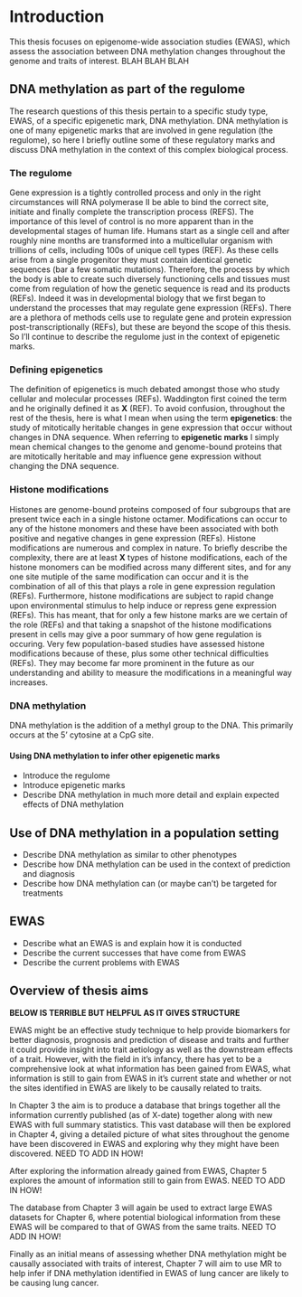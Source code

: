 # Introduction

This thesis focuses on epigenome-wide association studies (EWAS), which assess the association between DNA methylation changes throughout the genome and traits of interest. BLAH BLAH BLAH



## DNA methylation as part of the regulome
The research questions of this thesis pertain to a specific study type, EWAS, of a specific epigenetic mark, DNA methylation. DNA methylation is one of many epigenetic marks that are involved in gene regulation (the regulome), so here I briefly outline some of these regulatory marks and discuss DNA methylation in the context of this complex biological process.

### The regulome
Gene expression is a tightly controlled process and only in the right circumstances will RNA polymerase II be able to bind the correct site, initiate and finally complete the transcription process (REFS). The importance of this level of control is no more apparent than in the developmental stages of human life. Humans start as a single cell and after roughly nine months are transformed into a multicellular organism with trillions of cells, including 100s of unique cell types (REF). As these cells arise from a single progenitor they must contain identical genetic sequences (bar a few somatic mutations). Therefore, the process by which the body is able to create such diversely functioning cells and tissues must come from regulation of how the genetic sequence is read and its products (REFs). Indeed it was in developmental biology that we first began to understand the processes that may regulate gene expression (REFs). There are a plethora of methods cells use to regulate gene and protein expression post-transcriptionally (REFs), but these are beyond the scope of this thesis. So I'll continue to describe the regulome just in the context of epigenetic marks.

### Defining epigenetics
The definition of epigenetics is much debated amongst those who study cellular and molecular processes (REFs). Waddington first coined the term and he originally defined it as __X__ (REF). To avoid confusion, throughout the rest of the thesis, here is what I mean when using the term __epigenetics__: the study of mitotically heritable changes in gene expression that occur without changes in DNA sequence. When referring to __epigenetic marks__ I simply mean chemical changes to the genome and genome-bound proteins that are mitotically heritable and may influence gene expression without changing the DNA sequence. 

### Histone modifications 
Histones are genome-bound proteins composed of four subgroups that are present twice each in a single histone octamer. Modifications can occur to any of the histone monomers and these have been associated with both positive and negative changes in gene expression (REFs). Histone modifications are numerous and complex in nature. To briefly describe the complexity, there are at least __X__ types of histone modifications, each of the histone monomers can be modified across many different sites, and for any one site mutiple of the same modification can occur and it is the combination of all of this that plays a role in gene expression regulation (REFs). Furthermore, histone modifications are subject to rapid change upon environmental stimulus to help induce or repress gene expression (REFs). This has meant, that for only a few histone marks are we certain of the role (REFs) and that taking a snapshot of the histone modifications present in cells may give a poor summary of how gene regulation is occuring. Very few population-based studies have assessed histone modifications because of these, plus some other technical difficulties (REFs). They may become far more prominent in the future as our understanding and ability to measure the modifications in a meaningful way increases. 

### DNA methylation
DNA methylation is the addition of a methyl group to the DNA. This primarily occurs at the 5' cytosine at a CpG site. 


#### Using DNA methylation to infer other epigenetic marks

* Introduce the regulome  
* Introduce epigenetic marks
* Describe DNA methylation in much more detail and explain expected effects of DNA methylation 

## Use of DNA methylation in a population setting 

* Describe DNA methylation as similar to other phenotypes 
* Describe how DNA methylation can be used in the context of prediction and diagnosis 
* Describe how DNA methylation can (or maybe can't) be targeted for treatments 

## EWAS

* Describe what an EWAS is and explain how it is conducted 
* Describe the current successes that have come from EWAS 
* Describe the current problems with EWAS  

## Overview of thesis aims

__BELOW IS TERRIBLE BUT HELPFUL AS IT GIVES STRUCTURE__

EWAS might be an effective study technique to help provide biomarkers for better diagnosis, prognosis and prediction of disease and traits and further it could provide insight into trait aetiology as well as the downstream effects of a trait. However, with the field in it's infancy, there has yet to be a comprehensive look at what information has been gained from EWAS, what information is still to gain from EWAS in it's current state and whether or not the sites identified in EWAS are likely to be causally related to traits. 

In Chapter 3 the aim is to produce a database that brings together all the information currently published (as of X-date) together along with new EWAS with full summary statistics. This vast database will then be explored in Chapter 4, giving a detailed picture of what sites throughout the genome have been discovered in EWAS and exploring why they might have been discovered. NEED TO ADD IN HOW!

After exploring the information already gained from EWAS, Chapter 5 explores the amount of information still to gain from EWAS. NEED TO ADD IN HOW!

The database from Chapter 3 will again be used to extract large EWAS datasets for Chapter 6, where potential biological information from these EWAS will be compared to that of GWAS from the same traits. NEED TO ADD IN HOW!

Finally as an initial means of assessing whether DNA methylation might be causally associated with traits of interest, Chapter 7 will aim to use MR to help infer if DNA methylation identified in EWAS of lung cancer are likely to be causing lung cancer.